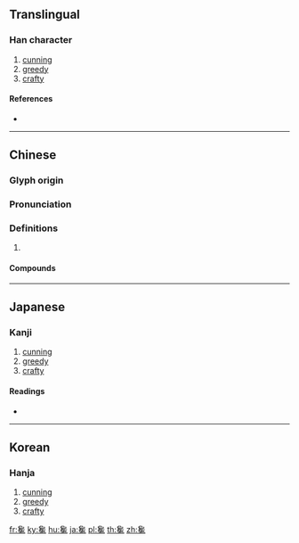 {{character info/new}}
==Translingual==

===Han character===
{{Han char|rn=81|rad=比|as=13|sn=17|four=27213|canj=NRPPI|ids=⿱㲋兔}}

# [[cunning]]
# [[greedy]]
# [[crafty]]

====References====
* {{Han ref|kx=0591.180|dkj=16767|dj=0983.220|hdz=10361.100|uh=6BDA|ud=27610|bh=C0D5|bd=49365}}

----

==Chinese==
{{zh-forms}}

===Glyph origin===
{{Han etym}}

===Pronunciation===
{{zh-pron
|m=chán
|c=caam4
|mn=chhâm
|mc=y
|oc=y
|cat=
}}

===Definitions===
{{zh-hanzi}}

# {{rfdef|zh}}

====Compounds====
{{zh-der|毚檀|毚兔|毚欲|毚微}}

----

==Japanese==

===Kanji===
{{ja-kanji|grade=|rs=比13}}

# [[cunning]]
# [[greedy]]
# [[crafty]]

====Readings====
* {{ja-readings|on=[[さん]] (san), [[ぜん]] (zen), [[ざん]] (zan)|kun=[[うさぎ]] (usagi)}}

----

==Korean==

===Hanja===
{{ko-hanja|hangeul=참|eumhun=|rv=cham|mr=ch'am|y=cham}}

# [[cunning]]
# [[greedy]]
# [[crafty]]

[[fr:毚]]
[[ky:毚]]
[[hu:毚]]
[[ja:毚]]
[[pl:毚]]
[[th:毚]]
[[zh:毚]]